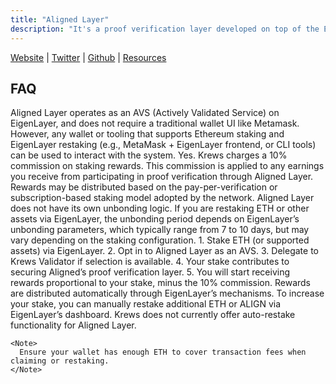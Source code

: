 ```yaml
---
title: "Aligned Layer"
description: "It's a proof verification layer developed on top of the EigenLayer using restaking and proof aggregation. This will enable cost-effective verification of any SNARK proof, leveraging Ethereum validator"
---
```


[Website](https://alignedlayer.com/) <Icon icon="arrow-up-right" /> | [Twitter](https://x.com/alignedlayer) <Icon icon="arrow-up-right" /> | [Github](https://github.com/yetanotherco/aligned_layer) <Icon icon="arrow-up-right" /> | [Resources](https://blog.alignedlayer.com/) <Icon icon="arrow-up-right" />

## FAQ

<AccordionGroup>
  <Accordion title="What wallets are supported for Aligned Layer?">
    Aligned Layer operates as an AVS (Actively Validated Service) on EigenLayer, and does not require a traditional wallet UI like Metamask. However, any wallet or tooling that supports Ethereum staking and EigenLayer restaking (e.g., MetaMask + EigenLayer frontend, or CLI tools) can be used to interact with the system.
  </Accordion>

  <Accordion title="Is there a fee?">
    Yes. Krews charges a 10% commission on staking rewards. This commission is applied to any earnings you receive from participating in proof verification through Aligned Layer. Rewards may be distributed based on the pay-per-verification or subscription-based staking model adopted by the network.
  </Accordion>

  <Accordion title="What is the unbonding period?">
    Aligned Layer does not have its own unbonding logic. If you are restaking ETH or other assets via EigenLayer, the unbonding period depends on EigenLayer’s unbonding parameters, which typically range from 7 to 10 days, but may vary depending on the staking configuration.
  </Accordion>

  <Accordion title="How do I stake with Krews on Aligned Layer?">
    1. Stake ETH (or supported assets) via EigenLayer.
    2. Opt in to Aligned Layer as an AVS.
    3. Delegate to Krews Validator if selection is available.
    4. Your stake contributes to securing Aligned’s proof verification layer.
    5. You will start receiving rewards proportional to your stake, minus the 10% commission.
  </Accordion>

  <Accordion title="How can I claim and restake rewards?">
    Rewards are distributed automatically through EigenLayer’s mechanisms. To increase your stake, you can manually restake additional ETH or ALIGN via EigenLayer’s dashboard. Krews does not currently offer auto-restake functionality for Aligned Layer.

    <Note>
      Ensure your wallet has enough ETH to cover transaction fees when claiming or restaking.
    </Note>
  </Accordion>
</AccordionGroup>


